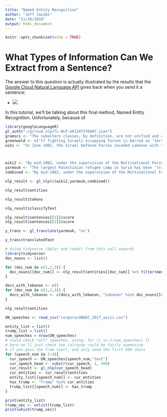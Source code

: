 ```yaml
---
title: "Named Entity Recognition"
author: "Jeff Jacobs"
date: "11/26/2018"
output: html_document
---
```


```r
knitr::opts_chunk$set(echo = TRUE)
```

# What Types of Information Can We Extract from a Sentence?

The answer to this question is actually illustrated by the results that the [Google Cloud Natural Language API](https://cloud.google.com/natural-language/) gives back when you send it a sentence:

* ![](W3_files/img/tree.png)

In this tutorial, we'll be talking about this final method, Named Entity Recognition. Unfortunately, because of 

```r
library(googleLanguageR)
gl_auth("~/gcloud_nlp/TL-NLP-e6110f370407.json")
gramsci <- "The subaltern classes, by definition, are not unified and cannot unite until they are able to become a 'State': their history, therefore, is intertwined with that of civil society, and thereby with the history of States and groups of States"
greenwald <- c("If fighting Israeli occupying forces is barred as 'terrorism,' and nonviolent boycotts against Israel are barred as 'anti-Semitism,' then what is considered a legitimate means for Palestinians and their allies to resist and end the decades-long, illegal Israeli occupation?","The answer is: nothing.","Palestinians are obliged to submit to Israeli occupation in a way that none of the people demanding that would ever themselves submit to occupation of their land.","All forms of resistance to Israeli occupation are deemed illegitimate.","That, manifestly, is the whole point of all of this.")
wiki <- "In June 1982, the Israel Defense Forces invaded Lebanon with the intention of rooting out the PLO."



wiki2 <- "By mid-1982, under the supervision of the Multinational Force, the Palestine Liberation Organization withdrew from Lebanon following weeks of battles in West Beirut and shortly before the massacre took place very long ago."
yarmouk <- "The largest Palestinian refugee camp in Syria has been 'transformed into a death camp' as Assad regime forces press ahead with a major offensive against Islamic State of Iraq and the Levant fighters who control the area, the United Nations has warned."
combined <- "By mid-1982, under the supervision of the Multinational Force, the Palestine Liberation Organization withdrew from Lebanon following weeks of battles in West Beirut and shortly before the massacre took place."

nlp_result <- gl_nlp(c(wiki2,yarmouk,combined))
```

```r
nlp_result$entities
```

```r
nlp_result$tokens
```

```r
nlp_result$classifyText
```

```r
nlp_result$sentences[[1]]$score
nlp_result$sentences[[2]]$score
```

```r
y_trans <- gl_translate(yarmouk, "es")
```

```r
y_trans$translatedText
```

```r
# Using tidyverse (dplyr and readr) from this cell onwards
library(tidyverse)
doc_nouns <- list()

for (doc_num in c(1,2,3)) {
  doc_nouns[[doc_num]] <- nlp_result$entities[[doc_num]] %>% filter(mention_type == "PROPER") %>% filter(salience > 0.5)
}

docs_with_lebanon <- c()
for (doc_num in c(1,2,3)) {
  docs_with_lebanon <- c(docs_with_lebanon, "Lebanon" %in% doc_nouns[[doc_num]]$name)
}

```
```r
nlp_result$entities
```

```r
UN_speeches <- read_csv("corpora/UNGDC_2017_ascii.csv")
```

```r
entity_list = list()
trump_list = list()
num_speeches = nrow(UN_speeches)
# could check *all* speeches, using: for (i in 1:num_speeches) {}
# here we'll just check two (already could be fairly expensive
# if you pass the free tier), and only send the first 500 chars
for (speech_num in 3:4){
  cur_speech <- UN_speeches[speech_num,"text"]
  cur_speech_head <- substr(cur_speech, 1, 500)
  cur_result <- gl_nlp(cur_speech_head)
  cur_entities <- cur_result$entities
  entity_list[[speech_num]] <- cur_entities
  has_trump <- "Trump" %in% cur_entities
  trump_list[[speech_num]] <- has_trump
}

print(entity_list)
trump_vec <- unlist(trump_list)
print(which(trump_vec))
```